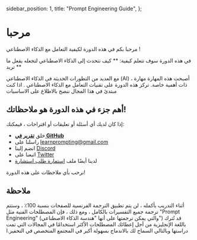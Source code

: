   sidebar_position: 1,
  title: "Prompt Engineering Guide",
};

# مرحبا

مرحبا بكم في هذه الدورة لكيفية التعامل مع الذكاء الاصطناعي !

في هذه الدورة سوف تتعلم كيفية: ** كيف تتحدث إلى الذكاء الاصطناعي لتجعله يفعل ما تريد **

مع العديد من التطورات الحديثة في الذكاء الاصطناعي (AI) ، أصبحت هذه المهارة مهارة ذات أهمية خاصة. تركز هذه الدورة على تقنيات التعامل مع الذكاء الاصطناعي . اذا كنت مبتدئ في هذا المجال ننصح بالاطلاع على الاساسيات

## أهم جزء في هذه الدورة هو ملاحظاتك!

إذا كان لديك أي أسئلة أو تعليقات أو اقتراحات ، فيمكنك:

- خلق [**تقرير في GitHub**](https://github.com/trigaten/Learn_Prompting/issues/new/choose)
- راسلنا على [learnprompting@gmail.com](mailto:learnprompting@gmail.com)
- انضم إلينا [Discord](https://learnprompting.org/discord)
- اتبعنا على [Twitter](https://twitter.com/learn_prompting)
- لدينا أيضًا ملف [استمارة طلب استشارة](https://learnprompting.org/consulting)

نرحب بأي ملاحظات على هذه الدورة!

## ملاحظة

أثناء التدريب بأكمله ، لن يتم تطبيق الترجمة الفرنسية للصفحات بنسبة 100٪ ، وستتم ترجمة جميع التفسيرات بالكامل ، ومع ذلك ، فإن المصطلحات الفنية مثل "Prompt Engineering" (والتي يمكن ترجمتها على أنها "هندسة الذكاء الاصطناعي") قد تُترك باللغة الإنجليزية من أجل إعطائك المصطلحات الأكثر استخدامًا في المجالات التي تمت دراستها وبالتالي السماح لك بالاندماج بسهولة أكبر في المجتمع المتخصص في التحفيز.ا
